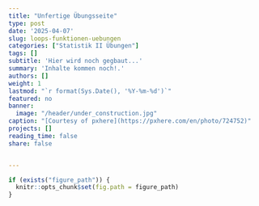 ```yaml
---
title: "Unfertige Übungsseite" 
type: post
date: '2025-04-07'
slug: loops-funktionen-uebungen
categories: ["Statistik II Übungen"] 
tags: [] 
subtitle: 'Hier wird noch gegbaut...'
summary: 'Inhalte kommen noch!.' 
authors: [] 
weight: 1
lastmod: "`r format(Sys.Date(), '%Y-%m-%d')`"
featured: no
banner: 
  image: "/header/under_construction.jpg"
caption: "[Courtesy of pxhere](https://pxhere.com/en/photo/724752)"
projects: []
reading_time: false
share: false


---
```


```r
if (exists("figure_path")) {
  knitr::opts_chunk$set(fig.path = figure_path)
}
```

